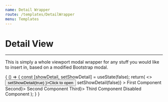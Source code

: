 ```yaml
---
name: Detail Wrapper
route: /templates/DetailWrapper
menu: Templates
---
```






# Detail View

---
This is simply a whole viewport modal wrapper for any stuff you would like to insert in, based on a modified Bootstrap modal.

<Props of={DetailWrapper} />

<Playground>
{
  () => {
    const [showDetail, setShowDetail] = useState(false);
    return(
      <>
      <Button variant='success' onClick={ () => setShowDetail(true) }>Click to open </Button>
      <DetailWrapper
        show={showDetail}
        onClose={() => setShowDetail(false)}
      >
      <SidebarContext.Provider>
        <Router history={typeof window !== 'undefined' ? createBrowserHistory() : null}>
          <Sidebar.Menu logo={{ src: logo, alt: 'Cordage' }} zone='Admin'>
            <Sidebar.Select
              defaultSelected={3}
              options={[
                { key: 1, text: 'Location 123', icon: locations },
                { key: 2, text: 'Location 124', icon: locations },
                { key: 3, text: 'Location 125', icon: locations },
              ]}
            />
          </Sidebar.Menu>
        </Router>
      </SidebarContext.Provider>
      <Page.Administrative
        title='Name of group'
        description='Groups in Knowledge are groupings of Items and define the schema or structure of the custom data stored in those Items. '
      >
        <Page.Content>
        <Tabs.Wrap>
          <Tabs.Tab eventKey="first" title="First">
            First Component
          </Tabs.Tab>
          <Tabs.Tab eventKey="second" title={<i>Second</i>}>
            Second Component
          </Tabs.Tab>
          <Tabs.Tab eventKey="third" title={<b>Third</b>}>
            Third Component
          </Tabs.Tab>
          <Tabs.Tab disabled eventKey="fourth" title="Fourth">
              Disabled Component
            </Tabs.Tab>
          </Tabs.Wrap>
        </Page.Content>
      </Page.Administrative>
      </DetailWrapper>
      </>
    );
  }
}
</Playground>
